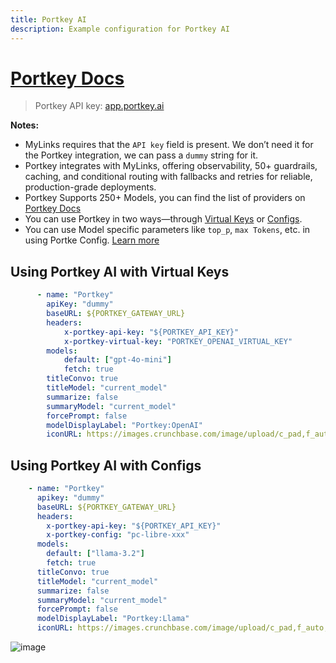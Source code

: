 ```yaml
---
title: Portkey AI
description: Example configuration for Portkey AI
---
```


# [Portkey Docs](https://docs.portkey.ai/docs/integrations/libraries/librechat)

> Portkey API key: [app.portkey.ai](https://app.portkey.ai/)



**Notes:**
- MyLinks requires that the `API key` field is present. We don’t need it for the Portkey integration, we can pass a `dummy` string for it.
- Portkey integrates with MyLinks, offering observability, 50+ guardrails, caching, and conditional routing with fallbacks and retries for reliable, production-grade deployments.
- Portkey Supports 250+ Models, you can find the list of providers on [Portkey Docs](https://docs.portkey.ai/docs/integrations/llms)
- You can use Portkey in two ways—through [Virtual Keys](https://docs.portkey.ai/docs/product/ai-gateway/virtual-keys  ) or [Configs](https://docs.portkey.ai/docs/product/ai-gateway/configs).
- You can use Model specific parameters like `top_p`, `max Tokens`, etc. in using Portke Config. [Learn more](https://docs.portkey.ai/docs/product/ai-gateway/configs#configs)



## Using Portkey AI with Virtual Keys
```yaml filename="librechat.yaml"
      - name: "Portkey"
        apiKey: "dummy"  
        baseURL: ${PORTKEY_GATEWAY_URL}
        headers:
            x-portkey-api-key: "${PORTKEY_API_KEY}"
            x-portkey-virtual-key: "PORTKEY_OPENAI_VIRTUAL_KEY"
        models:
            default: ["gpt-4o-mini"]
            fetch: true
        titleConvo: true
        titleModel: "current_model"
        summarize: false
        summaryModel: "current_model"
        forcePrompt: false
        modelDisplayLabel: "Portkey:OpenAI"
        iconURL: https://images.crunchbase.com/image/upload/c_pad,f_auto,q_auto:eco,dpr_1/rjqy7ghvjoiu4cd1xjbf
```



## Using Portkey AI with Configs
```yaml filename="librechat.yaml"
    - name: "Portkey"
      apikey: "dummy"
      baseURL: ${PORTKEY_GATEWAY_URL}
      headers:
        x-portkey-api-key: "${PORTKEY_API_KEY}"
        x-portkey-config: "pc-libre-xxx"
      models:
        default: ["llama-3.2"]
        fetch: true
      titleConvo: true
      titleModel: "current_model"
      summarize: false
      summaryModel: "current_model"
      forcePrompt: false
      modelDisplayLabel: "Portkey:Llama"
      iconURL: https://images.crunchbase.com/image/upload/c_pad,f_auto,q_auto:eco,dpr_1/rjqy7ghvjoiu4cd1xjbf
```

![image](https://raw.githubusercontent.com/siddharthsambharia-portkey/Portkey-Product-Images/refs/heads/main/portkey-mylinks_logo.png)
